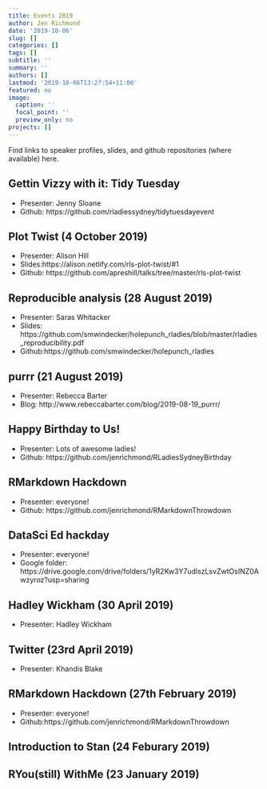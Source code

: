 ```yaml
---
title: Events 2019
author: Jen Richmond
date: '2019-10-06'
slug: []
categories: []
tags: []
subtitle: ''
summary: ''
authors: []
lastmod: '2019-10-06T13:27:54+11:00'
featured: no
image:
  caption: ''
  focal_point: ''
  preview_only: no
projects: []
---
```



Find links to speaker profiles, slides, and github repositories (where available) here.

## Gettin Vizzy with it: Tidy Tuesday
- Presenter: Jenny Sloane
- Github: https://github.com/rladiessydney/tidytuesdayevent

## Plot Twist (4 October 2019)
- Presenter: Alison Hill 
- Slides:https://alison.netlify.com/rls-plot-twist/#1
- Github: https://github.com/apreshill/talks/tree/master/rls-plot-twist


## Reproducible analysis (28 August 2019)
- Presenter: Saras Whitacker
- Slides: https://github.com/smwindecker/holepunch_rladies/blob/master/rladies_reproducibility.pdf
- Github:https://github.com/smwindecker/holepunch_rladies


## purrr (21 August 2019)
- Presenter: Rebecca Barter
- Blog: http://www.rebeccabarter.com/blog/2019-08-19_purrr/

## Happy Birthday to Us!
- Presenter: Lots of awesome ladies!
- Github: https://github.com/jenrichmond/RLadiesSydneyBirthday

## RMarkdown Hackdown
- Presenter: everyone!
- Github: https://github.com/jenrichmond/RMarkdownThrowdown

## DataSci Ed hackday

- Presenter: everyone! 
- Google folder: https://drive.google.com/drive/folders/1yR2Kw3Y7udlszLsvZwtOsINZ0Awzyroz?usp=sharing


## Hadley Wickham (30 April 2019)
- Presenter: Hadley Wickham


## Twitter (23rd April 2019)
- Presenter: Khandis Blake


## RMarkdown Hackdown (27th February 2019)
- Presenter: everyone!
- Github:https://github.com/jenrichmond/RMarkdownThrowdown

## Introduction to Stan (24 Feburary 2019)

## RYou(still) WithMe (23 January 2019)


